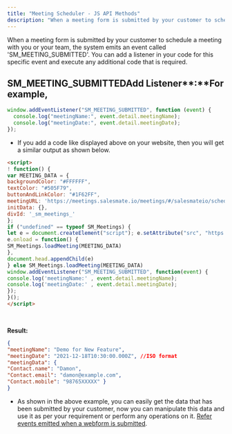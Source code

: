 ```yaml
---
title: "Meeting Scheduler - JS API Methods"
description: "When a meeting form is submitted by your customer to schedule a meeting with you or your team, the system emits an event called 'SM\_MEETING\_SUBMITTE..."
---
```


When a meeting form is submitted by your customer to schedule a meeting with you or your team, the system emits an event called 'SM_MEETING_SUBMITTED'. You can add a listener in your code for this specific event and execute any additional code that is required.

## SM_MEETING_SUBMITTED**Add Listener\*\***:\*\*For example,

```javascript
window.addEventListener("SM_MEETING_SUBMITTED", function (event) {
  console.log("meetingName:", event.detail.meetingName);
  console.log("meetingDate:", event.detail.meetingDate);
});
```

- If you add a code like displayed above on your website, then you will get a similar output as shown below.

```html
<script>
! function() {
var MEETING_DATA = {
backgroundColor: "#FFFFFF",
textColor: "#505F79",
buttonAndLinkColor: "#1F62FF",
meetingURL: 'https://meetings.salesmate.io/meetings/#/salesmateio/scheduler/call-for-presentation',
initData: {},
divId: '_sm_meetings_'
};
if ("undefined" == typeof SM_Meetings) {
let e = document.createElement("script"); e.setAttribute("src", "https://meetings.salesmate.io/meetings.js"),
e.onload = function() {
SM_Meetings.loadMeeting(MEETING_DATA)
},
document.head.appendChild(e)
} else SM_Meetings.loadMeeting(MEETING_DATA)
window.addEventListener("SM_MEETING_SUBMITTED", function(event) {
console.log('meetingName:' , event.detail.meetingName);
console.log('meetingDate:' , event.detail.meetingDate);
});
}();
</script>
```

<div id="_sm_meetings_">
<br />
</div>

**Result:**

```json
{
"meetingName": "Demo for New Feature",
"meetingDate": "2021-12-18T10:30:00.000Z", //ISO format
"meetingData": {
"Contact.name": "Damon",
"Contact.email": "damon@example.com",
"Contact.mobile": "98765XXXXX" }
}
```

- As shown in the above example, you can easily get the data that has been submitted by your customer, now you can manipulate this data and use it as per your requirement or perform any operations on it. [Refer events emitted when a webform is submitted](https://support.salesmate.io/hc/en-us/articles/4408683937305).
